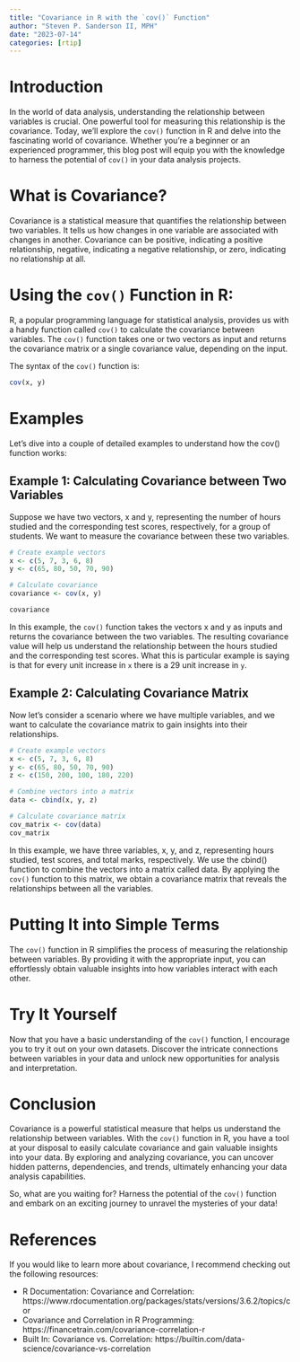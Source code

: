 ```yaml
---
title: "Covariance in R with the `cov()` Function"
author: "Steven P. Sanderson II, MPH"
date: "2023-07-14"
categories: [rtip]
---
```


# Introduction

In the world of data analysis, understanding the relationship between variables is crucial. One powerful tool for measuring this relationship is the covariance. Today, we'll explore the `cov()` function in R and delve into the fascinating world of covariance. Whether you're a beginner or an experienced programmer, this blog post will equip you with the knowledge to harness the potential of `cov()` in your data analysis projects.

# What is Covariance?

Covariance is a statistical measure that quantifies the relationship between two variables. It tells us how changes in one variable are associated with changes in another. Covariance can be positive, indicating a positive relationship, negative, indicating a negative relationship, or zero, indicating no relationship at all.

# Using the `cov()` Function in R:

R, a popular programming language for statistical analysis, provides us with a handy function called `cov()` to calculate the covariance between variables. The `cov()` function takes one or two vectors as input and returns the covariance matrix or a single covariance value, depending on the input.

The syntax of the `cov()` function is:

```R
cov(x, y)
```

# Examples

Let's dive into a couple of detailed examples to understand how the cov() function works:

## Example 1: Calculating Covariance between Two Variables

Suppose we have two vectors, x and y, representing the number of hours studied and the corresponding test scores, respectively, for a group of students. We want to measure the covariance between these two variables.

```r
# Create example vectors
x <- c(5, 7, 3, 6, 8)
y <- c(65, 80, 50, 70, 90)

# Calculate covariance
covariance <- cov(x, y)

covariance
```

In this example, the `cov()` function takes the vectors x and y as inputs and returns the covariance between the two variables. The resulting covariance value will help us understand the relationship between the hours studied and the corresponding test scores. What this is particular example is saying is that for every unit increase in `x` there is a 29 unit increase in `y`.

## Example 2: Calculating Covariance Matrix

Now let's consider a scenario where we have multiple variables, and we want to calculate the covariance matrix to gain insights into their relationships.

```r
# Create example vectors
x <- c(5, 7, 3, 6, 8)
y <- c(65, 80, 50, 70, 90)
z <- c(150, 200, 100, 180, 220)

# Combine vectors into a matrix
data <- cbind(x, y, z)

# Calculate covariance matrix
cov_matrix <- cov(data)
cov_matrix
```

In this example, we have three variables, x, y, and z, representing hours studied, test scores, and total marks, respectively. We use the cbind() function to combine the vectors into a matrix called data. By applying the `cov()` function to this matrix, we obtain a covariance matrix that reveals the relationships between all the variables.

# Putting It into Simple Terms

The `cov()` function in R simplifies the process of measuring the relationship between variables. By providing it with the appropriate input, you can effortlessly obtain valuable insights into how variables interact with each other.

# Try It Yourself

Now that you have a basic understanding of the `cov()` function, I encourage you to try it out on your own datasets. Discover the intricate connections between variables in your data and unlock new opportunities for analysis and interpretation.

# Conclusion

Covariance is a powerful statistical measure that helps us understand the relationship between variables. With the `cov()` function in R, you have a tool at your disposal to easily calculate covariance and gain valuable insights into your data. By exploring and analyzing covariance, you can uncover hidden patterns, dependencies, and trends, ultimately enhancing your data analysis capabilities.

So, what are you waiting for? Harness the potential of the `cov()` function and embark on an exciting journey to unravel the mysteries of your data!

# References

If you would like to learn more about covariance, I recommend checking out the following resources:

*    R Documentation: Covariance and Correlation: https://www.rdocumentation.org/packages/stats/versions/3.6.2/topics/cor
*    Covariance and Correlation in R Programming: https://financetrain.com/covariance-correlation-r
*    Built In: Covariance vs. Correlation: https://builtin.com/data-science/covariance-vs-correlation

